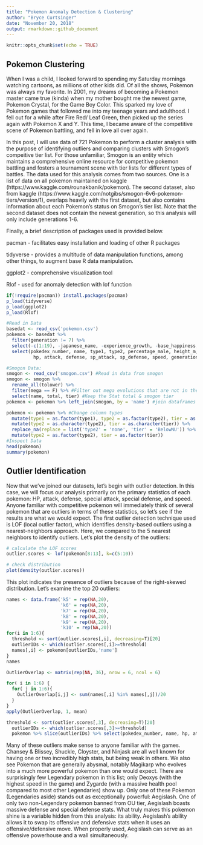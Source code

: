 ```yaml
---
title: "Pokemon Anomaly Detection & Clustering"
author: "Bryce Curtsinger"
date: "November 20, 2018"
output: rmarkdown::github_document
---
```


```r
knitr::opts_chunk$set(echo = TRUE)
```

## Pokemon Clustering

When I was a child, I looked forward to spending my Saturday mornings watching cartoons, as millions of other kids did. Of all the shows, Pokemon was always my favorite. In 2001, my dreams of becoming a Pokemon master came true (kinda) when my mother bought me the newest game, Pokemon Crystal, for the Game Boy Color. This sparked my love of Pokemon games that followed me into my teenage years and adulthood. I fell out for a while after Fire Red/ Leaf Green, then picked up the series again with Pokemon X and Y. This time, I became aware of the competitive scene of Pokemon battling, and fell in love all over again. 

In this post, I will use data of 721 Pokemon to perform a cluster analysis with the purpose of identifying outliers and comparing clusters with Smogon's compeitive tier list. For those unfamiliar, Smogon is an entity which maintains a comprehensive online resource for competitive pokemon battling and fosters a tournament scene with tier lists for different types of battles. The data used for this analysis comes from two sources. One is a list of data on all pokemon maintained on kaggle (https://www.kaggle.com/rounakbanik/pokemon). The second dataset, also from kaggle (https://www.kaggle.com/notgibs/smogon-6v6-pokemon-tiers/version/1), overlaps heavily with the first dataset, but also contains information about each Pokemon's status on Smogon's tier list. Note that the second dataset does not contain the newest generation, so this analysis will only include generations 1-6. 

Finally, a brief description of packages used is provided below.

pacman - facilitates easy installation and loading of other R packages

tidyverse - provides a multitude of data manipulation functions, among other things, to augment base R data manipulation.

ggplot2 - comprehensive visualization tool

Rlof - used for anomaly detection with lof function 

```r
if(!require(pacman)) install.packages(pacman)
p_load(tidyverse)
p_load(ggplot2)
p_load(Rlof)

#Read in Data
basedat <- read_csv('pokemon.csv')
pokemon <- basedat %>% 
  filter(generation != 7) %>% 
  select(-c(1:19), -japanese_name, -experience_growth, -base_happiness, -base_egg_steps, -base_total, -capture_rate, - classfication) %>% #get rid of these variables
  select(pokedex_number, name, type1, type2, percentage_male, height_m, weight_kg,
          hp, attack, defense, sp_attack, sp_defense, speed, generation, is_legendary) #reorder variables

#Smogon Data:
smogon <- read_csv('smogon.csv') #Read in data from smogon
smogon <- smogon %>% 
  rename_all(tolower) %>% 
  filter(mega == F) %>% #Filter out mega evolutions that are not in the base data
  select(name, total, tier) #Keep the Stat total & smogon tier
pokemon <- pokemon %>% left_join(smogon, by = 'name') #join dataframes

pokemon <- pokemon %>% #Change column types
  mutate(type1 = as.factor(type1), type2 = as.factor(type2), tier = as.factor(tier), total = hp + attack + defense + sp_attack + sp_defense + speed) %>% 
  mutate(type2 = as.character(type2), tier = as.character(tier)) %>%
  replace_na(replace = list('type2' = 'none', 'tier' = 'BelowNU')) %>%
  mutate(type2 = as.factor(type2), tier = as.factor(tier))
#Inspect Data
head(pokemon)
summary(pokemon)
```

## Outlier Identification

Now that we've joined our datasets, let's begin with outlier detection. In this case, we will focus our analysis primarily on the primary statistics of each pokemon: HP, attack, defense, special attack, special defense, and speed. Anyone familiar with competitive pokemon will immediately think of several pokemon that are outliers in terms of these statistics, so let's see if the results are what we would expect. The first outlier detection technique used is LOF (local outlier factor), which identifies density-based outliers using a nearest-neighbors approach. Here, we compared to the 5 nearest neighbors to identify outliers. Let's plot the density of the outliers:

```r
# calculate the LOF scores
outlier.scores <- lof(pokemon[8:13], k=c(5:10))

# check distribution
plot(density(outlier.scores))

```

This plot indicates the presence of outliers because of the right-skewed distribution. Let's examine the top 20 outliers:


```r
names <- data.frame('k5' = rep(NA,20),
                    'k6' = rep(NA,20),
                    'k7' = rep(NA,20),
                    'k8' = rep(NA,20),
                    'k9' = rep(NA,20),
                    'k10' = rep(NA,20))
for(i in 1:6){
  threshold <- sort(outlier.scores[,i], decreasing=T)[20]
  outlierIDs <- which(outlier.scores[,i]>=threshold)
  names[,i] <- pokemon[outlierIDs,'name']
}
names

OutlierOverlap <- matrix(rep(NA, 36), nrow = 6, ncol = 6)

for( i in 1:6) {
  for( j in 1:6){
    OutlierOverlap[i,j] <- sum(names[,i] %in% names[,j])/20
  }
}
apply(OutlierOverlap, 1, mean)

threshold <- sort(outlier.scores[,3], decreasing=T)[20]
  outlierIDs <- which(outlier.scores[,3]>=threshold)
  pokemon %>% slice(outlierIDs) %>% select(pokedex_number, name, hp, attack, defense, sp_attack, sp_defense, speed, is_legendary)
```

Many of these outliers make sense to anyone familiar with the games. Chansey & Blissey, Shuckle, Cloyster, and Ninjask are all well known for having one or two incredibly high stats, but being weak in others. We also see Pokemon that are generally abysmal, notably Magikarp who evolves into a much more powerful pokemon than one would expect. There are surprisingly few Legendary pokemon in this list; only Deoxys (with the highest speed in the game) and Zygarde (with a massive health pool compared to most other Legendaries) show up. Only one of these Pokemon (Legendaries aside) stands out as exceptionally powerful: Aegislash. One of only two non-Legendary pokemon banned from OU tier, Aegislash boasts massive defense and special defense stats. What truly makes this pokemon shine is a variable hidden from this analysis: its ability. Aegislash's ability allows it to swap its offensive and defensive stats when it uses an offensive/defensive move. When properly used, Aegislash can serve as an offensive powerhouse and a wall simultaneously.

